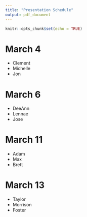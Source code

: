 ```yaml
---
title: "Presentation Schedule"
output: pdf_document
---
```


```r
knitr::opts_chunk$set(echo = TRUE)
```

# March 4

+ Clement
+ Michelle
+ Jon

# March 6

+ DeeAnn
+ Lennae
+ Jose

# March 11

+ Adam
+ Max
+ Brett

# March 13

+ Taylor
+ Morrison
+ Foster
